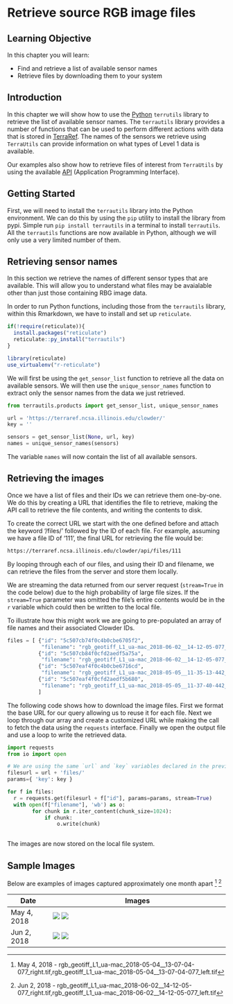 # Retrieve source RGB image files

## Learning Objective

In this chapter you will learn:

- Find and retrieve a list of available sensor names 
- Retrieve files by downloading them to your system

## Introduction

In this chapter we will show how to use the [Python](https://www.python.org/) `terrutils` library to retrieve the list of available sensor names.
The `terrautils` library provides a number of functions that can be used to perform different actions with data that is stored in [TerraRef](https://terraref.ncsa.illinois.edu/clowder/). 
The names of the sensors we retrieve using  `TerraUtils` can provide information on what types of Level 1 data is available.

Our examples also show how to retrieve files of interest from `TerraUtils` by using the available [API](https://clowder.ncsa.illinois.edu/swagger/?url=https://terraref.ncsa.illinois.edu/clowder/swagger) (Application Programming Interface).

## Getting Started

First, we will need to install the `terrautils` library into the Python environment.
We can do this by using the `pip` utility to install the library from pypi.
Simple run `pip install terrautils` in a terminal to install `terrautils`.
All the `terrautils` functions are now available in Python, although we will only use a very limited number of them.

## Retrieving sensor names

In this section we retrieve the names of different sensor types that are available. 
This will allow you to understand what files may be avaialable other than just those containing RBG image data.

In order to run Python functions, including those from the `terrautils` library, within this Rmarkdown, we have to install and set up `reticulate`. 

```r
if(!require(reticulate)){
  install.packages("reticulate")
  reticulate::py_install("terrautils")
}

library(reticulate)
use_virtualenv("r-reticulate")
```

We will first be using the `get_sensor_list` function to retrieve all the data on available sensors. 
We will then use the `unique_sensor_names` function to extract only the sensor names from the data we just retrieved.

```python
from terrautils.products import get_sensor_list, unique_sensor_names
```

```python
url = 'https://terraref.ncsa.illinois.edu/clowder/'
key = ''

sensors = get_sensor_list(None, url, key)
names = unique_sensor_names(sensors)
```

The variable `names` will now contain the list of all available sensors.

## Retrieving the images

Once we have a list of files and their IDs we can retrieve them one-by-one.
We do this by creating a URL that identifies the file to retrieve, making the API call to retrieve the file contents, and writing the contents to disk.

To create the correct URL we start with the one defined before and attach the keyword '/files/' followed by the ID of each file. 
For example, assuming we have a file ID of '111', the final URL for retrieving the file would be: 

``` sh
https://terraref.ncsa.illinois.edu/clowder/api/files/111
```

By looping through each of our files, and using their ID and filename, we can retrieve the files from the server and store them locally. 

We are streaming the data returned from our server request (`stream=True` in the code below) due to the high probability of large file sizes.
If the `stream=True` parameter was omitted the file's entire contents would be in the `r` variable which could then be written to the local file.

To illustrate how this might work we are going to pre-populated an array of file names and their associated Clowder IDs.

```python
files = [ {"id": "5c507cb74f0c4b0cbe6705f2",
           "filename": "rgb_geotiff_L1_ua-mac_2018-06-02__14-12-05-077_right.tif"}, 
          {"id": "5c507cb84f0cfd2aedf5a75a",
           "filename": "rgb_geotiff_L1_ua-mac_2018-06-02__14-12-05-077_left.tif"},
          {"id": "5c507eaf4f0c4b0cbe6716cd",
           "filename": "rgb_geotiff_L1_ua-mac_2018-05-05__11-35-13-442_left.tif"},
          {"id": "5c507eaf4f0cfd2aedf5b680",
           "filename": "rgb_geotiff_L1_ua-mac_2018-05-05__11-37-40-442_right.tif"}
          ]
```

The following code shows how to download the image files. 
First we format the base URL for our query allowing us to reuse it for each file.
Next we loop through our array and create a customized URL while making the call to fetch the data using the `requests` interface.
Finally we open the output file and use a loop to write the retrieved data.

```python
import requests
from io import open

# We are using the same `url` and `key` variables declared in the previous example above.
filesurl = url + 'files/'
params={ 'key': key }

for f in files:
  r = requests.get(filesurl + f["id"], params=params, stream=True)
  with open(f["filename"], 'wb') as o:
        for chunk in r.iter_content(chunk_size=1024): 
            if chunk:
                o.write(chunk)
     
```

The images are now stored on the local file system.

## Sample Images

Below are examples of images captured approximately one month apart [^1] [^2]

| Date        | Images                                              |
|-------------|-----------------------------------------------------|
| May 4, 2018 | ![](https://user-images.githubusercontent.com/45463434/52152314-38d23a80-2633-11e9-99c8-983d79d7bcda.png)  ![](https://user-images.githubusercontent.com/45463434/52152386-78992200-2633-11e9-9cca-ab6e7d09614d.png) |
| Jun 2, 2018 | ![](https://user-images.githubusercontent.com/45463434/52152360-65865200-2633-11e9-9397-14429a192868.png)  ![](https://user-images.githubusercontent.com/45463434/52152339-530c1880-2633-11e9-8b64-50ffdf8215be.png) |

[^1]: May 4, 2018 - rgb_geotiff_L1_ua-mac_2018-05-04__13-07-04-077_right.tif,rgb_geotiff_L1_ua-mac_2018-05-04__13-07-04-077_left.tif
[^2]: Jun 2, 2018 - rgb_geotiff_L1_ua-mac_2018-06-02__14-12-05-077_right.tif,rgb_geotiff_L1_ua-mac_2018-06-02__14-12-05-077_left.tif
